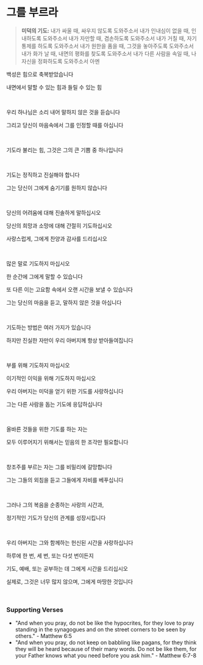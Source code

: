# 그를 부르라

> **미덕의 기도:**
> 내가 싸울 때, 싸우지 않도록 도와주소서
> 내가 인내심이 없을 때, 인내하도록 도와주소서
> 내가 자만할 때, 겸손하도록 도와주소서
> 내가 거칠 때, 자기 통제를 하도록 도와주소서
> 내가 원한을 품을 때, 그것을 놓아주도록 도와주소서
> 내가 화가 날 때, 내면의 평화를 찾도록 도와주소서
> 내가 다른 사람을 속일 때, 나 자신을 정화하도록 도와주소서
> 아멘

백성은 힘으로 축복받았습니다

내면에서 말할 수 있는 힘과 들릴 수 있는 힘

<br />

우리 하나님은 소리 내어 말하지 않은 것을 듣습니다

그리고 당신이 마음속에서 그를 인정할 때를 아십니다

<br />

기도라 불리는 힘, 그것은 그의 큰 기쁨 중 하나입니다

<p></p>

<br />

기도는 정직하고 진실해야 합니다

그는 당신이 그에게 숨기기를 원하지 않습니다

<br />

당신의 어려움에 대해 진솔하게 말하십시오

당신의 희망과 소망에 대해 간절히 기도하십시오

사랑스럽게, 그에게 찬양과 감사를 드리십시오

<p></p>

<br />

많은 말로 기도하지 마십시오

한 순간에 그에게 말할 수 있습니다

또 다른 이는 고요함 속에서 오랜 시간을 보낼 수 있습니다

그는 당신의 마음을 듣고, 말하지 않은 것을 아십니다

<br />

기도하는 방법은 여러 가지가 있습니다

하지만 진실한 자만이 우리 아버지께 항상 받아들여집니다

<br />

부를 위해 기도하지 마십시오

이기적인 이익을 위해 기도하지 마십시오

우리 아버지는 미덕을 얻기 위한 기도를 사랑하십니다

그는 다른 사람을 돕는 기도에 응답하십니다

<br />

올바른 것들을 위한 기도를 하는 자는

모두 이루어지기 위해서는 믿음의 한 조각만 필요합니다

<br />

창조주를 부르는 자는 그를 비밀리에 갈망합니다

그는 그들의 외침을 듣고 그들에게 자비를 베푸십니다

<br />

그러나 그의 복음을 순종하는 사랑의 시간과,

정기적인 기도가 당신의 관계를 성장시킵니다

<br />

우리 아버지는 그와 함께하는 헌신된 시간을 사랑하십니다

하루에 한 번, 세 번, 또는 다섯 번이든지

기도, 예배, 또는 공부하는 데 그에게 시간을 드리십시오

실제로, 그것은 너무 많지 않으며, 그에게 마땅한 것입니다

<br />

### Supporting Verses

- "And when you pray, do not be like the hypocrites, for they love to pray standing in the synagogues and on the street corners to be seen by others." - Matthew 6:5
- "And when you pray, do not keep on babbling like pagans, for they think they will be heard because of their many words. Do not be like them, for your Father knows what you need before you ask him." - Matthew 6:7-8